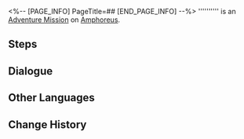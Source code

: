 <%-- [PAGE_INFO]
PageTitle=##
[END_PAGE_INFO] --%>
{{Stub|Dialogue.}}
{{Mission Infobox
|id            = 4015719
|title         = 
|image         = <!--Mission .png-->
|type          = Adventure
|event_name    = 
|chapter       = 
|requirements  = [[Trailblaze Mission]] ''[[Spindle, Laboring to Weave the Tapestry of Time]]'' completed
|summary       = <!--official mission summary from Fate's Atlas-->
|characters    = "Spirithief" Bartholos; Trailblazer
|startLocation = [[Amphoreus]] - [["Dragonbone City" Styxia]]
|world         = Amphoreus
|area          = "Dragonbone City" Styxia
|prev          = 
|next          = 
|rewards       = Stellar Jade*40; Celestial Ambrosia*60
}}
'''''''''' is an [[Adventure Mission]] on [[Amphoreus]].

==Steps==


<!--
==Gameplay Notes==

--><!--
==Trial Character==

-->
==Dialogue==
{{Stub Dialogue}}

{{Dialogue End}}

==Other Languages==
{{Other Languages
|en   = 
|zhs  = 
|zht  = 
|ja   = 
|ko   = 
|es   = 
|fr   = 
|ru   = 
|th   = 
|vi   = 
|de   = 
|id   = 
|pt   = 
}}

==Change History==
{{Change History|3.2}}
